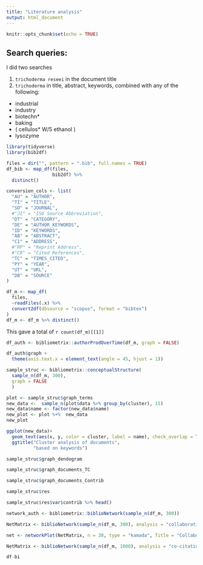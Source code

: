 ```yaml
---
title: "Literature analysis"
output: html_document
---
```


```r
knitr::opts_chunk$set(echo = TRUE)
```

## Search queries:


I did two searches

1) `trichoderma reseei` in the document title
2)  `trichoderma` in title, abstract, keywords, combined with any of the following:
  - industrial
  - industry
  - biotechn*
  - baking
  - ( cellulos*  W/5  ethanol )
  - lysozyme


```r
library(tidyverse)
library(bib2df)
```

```r
files = dir("", pattern = ".bib", full.names = TRUE)
df_bib <- map_df(files, 
                 bib2df) %>% 
  distinct()
```

```r
conversion_cols <- list( 
  "AU" = "AUTHOR",
  "TI" = "TITLE",
  "SO" = "JOURNAL",
  #"JI" = "ISO Source Abbreviation",
  "DT" = "CATEGORY",
  "DE" = "AUTHOR_KEYWORDS",
  "ID" = "KEYWORDS",
  "AB" = "ABSTRACT",
  "C1" = "ADDRESS",
  #"RP" = "Reprint Address",
  #"CR" = "Cited References",
  "TC" = "TIMES_CITED",
  "PY" = "YEAR",
  "UT" = "URL",
  "DB" = "SOURCE"
)
```

```r

df_m <- map_df(
  files,
  ~readFiles(.x) %>% 
  convert2df(dbsource = "scopus", format = "bibtex")
)
df_m <- df_m %>% distinct()

```


This gave a total of `r count(df_m)[[1]]`

```r
df_auth <- bibliometrix::authorProdOverTime(df_m, graph = FALSE)
```
```r
df_auth$graph +
  theme(axis.text.x = element_text(angle = 45, hjust = 1))
```

```r
sample_struc <- bibliometrix::conceptualStructure(
  sample_n(df_m, 300), 
  graph = FALSE
  )
```

```r
plot <- sample_struc$graph_terms
new_data <-  sample_n(plot$data %>% group_by(cluster), 15)
new_data$name <- factor(new_data$name)
new_plot <- plot %+%  new_data
new_plot
```

```r
ggplot(new_data)+
  geom_text(aes(x, y, color = cluster, label = name), check_overlap = TRUE)+
  ggtitle("Cluster analysis of documents",
          "based on keywords")
```

```r
sample_struc$graph_dendogram
```
```r
sample_struc$graph_documents_TC
```
```r
sample_struc$graph_documents_Contrib
```

```r
sample_struc$res
```

```r
sample_struc$res$var$contrib %>% head()
```
```r
network_auth <- bibliometrix::biblioNetwork(sample_n(df_m, 300))
```

```r
NetMatrix <- biblioNetwork(sample_n(df_m, 300), analysis = "collaboration", network = "authors", sep = ";")

net <- networkPlot(NetMatrix, n = 30, type = "kamada", Title = "Collaboration",labelsize=0.5)
```

```r

NetMatrix <- biblioNetwork(sample_n(df_m, 1000), analysis = "co-citation", network = "references", sep = ";")

```

```r
df-bi
```

